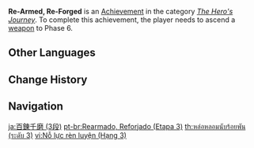 {{Achievement Infobox
|title        = Re-Armed, Re-Forged
|id           = 80019
|order id     = 0019
|category     = The Hero's Journey
|description  = Ascend a [[weapon]] to Phase 6.
|requirements = 
|primogems    = 20
|tracking     = Tracks how many weapons were ascended.
|topic        = Ascension
|set          = Re-Armed, Re-Forged
|tier         = 3
|tiers_total  = 3
}}
'''Re-Armed, Re-Forged''' is an [[Achievement]] in the category ''[[The Hero's Journey]]''. To complete this achievement, the player needs to ascend a [[weapon]] to Phase 6.
<!--
==Trivia==

==Video Guides==
{{EVT
|video1   = 
|caption1 = 
}}
-->
==Other Languages==
{{Transclude|Re-Armed, Re-Forged|Other Languages}}

==Change History==
{{Change History|1.0}}
<!--
==References==
{{Reflist}}
-->
==Navigation==
{{Achievement Navbox}}

[[ja:百錬千磨 (3段)]]
[[pt-br:Rearmado, Reforjado (Etapa 3)]]
[[th:หล่อหลอมนับร้อยพัน (ระดับ 3)]]
[[vi:Nỗ lực rèn luyện (Hạng 3)]]